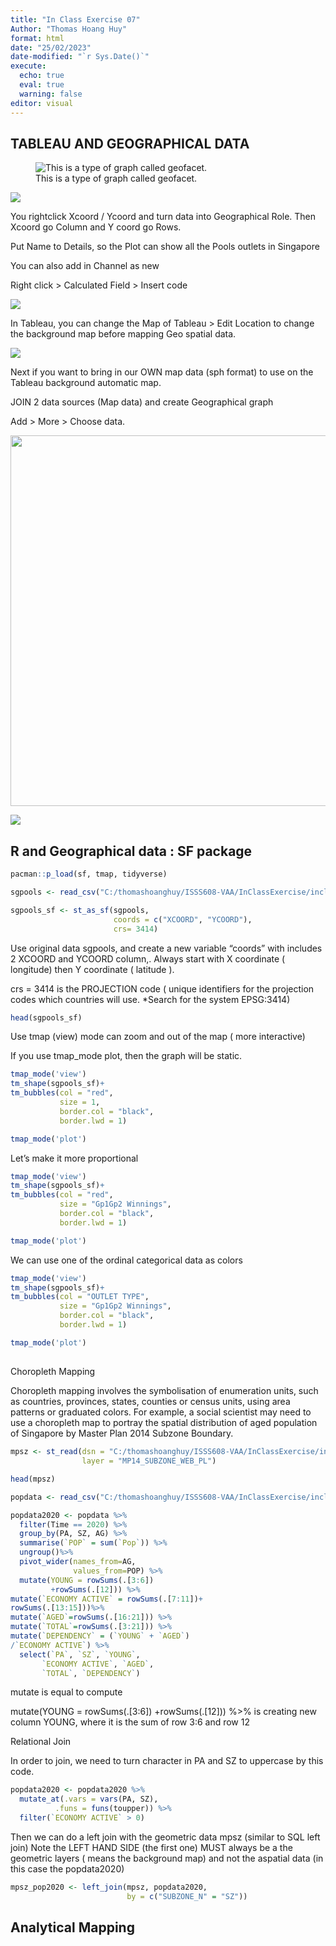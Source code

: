 ```yaml
---
title: "In Class Exercise 07"
Author: "Thomas Hoang Huy"
format: html
date: "25/02/2023"
date-modified: "`r Sys.Date()`"
execute:
  echo: true
  eval: true
  warning: false
editor: visual 
---
```


## TABLEAU AND GEOGRAPHICAL DATA

![This is a type of graph called geofacet.](images/image-61493128.png)

![](images/image-1307132222.png)

You rightclick Xcoord / Ycoord and turn data into Geographical Role. Then Xcoord go Column and Y coord go Rows.

Put Name to Details, so the Plot can show all the Pools outlets in Singapore

You can also add in Channel as new

Right click \> Calculated Field \> Insert code

![](images/image-986790888.png)

In Tableau, you can change the Map of Tableau \> Edit Location to change the background map before mapping Geo spatial data.

![](images/image-548675246.png)

Next if you want to bring in our OWN map data (sph format) to use on the Tableau background automatic map.

JOIN 2 data sources (Map data) and create Geographical graph

Add \> More \> Choose data.

![](images/image-523907652.png){width="593"}

![](images/image-497907983.png)

## R and Geographical data : SF package

```r
pacman::p_load(sf, tmap, tidyverse)
```

```r
sgpools <- read_csv("C:/thomashoanghuy/ISSS608-VAA/InClassExercise/inclass07/aspatial/SGPools_svy21.csv")
```

```r
sgpools_sf <- st_as_sf(sgpools, 
                       coords = c("XCOORD", "YCOORD"),
                       crs= 3414)
```

Use original data sgpools, and create a new variable "coords" with includes 2 XCOORD and YCOORD column,. Always start with X coordinate ( longitude) then Y coordinate ( latitude ).

crs = 3414 is the PROJECTION code ( unique identifiers for the projection codes which countries will use. \*Search for the system EPSG:3414)

```r
head(sgpools_sf)
```

Use tmap (view) mode can zoom and out of the map ( more interactive)

If you use tmap_mode plot, then the graph will be static.

```r
tmap_mode('view')
tm_shape(sgpools_sf)+
tm_bubbles(col = "red",
           size = 1,
           border.col = "black",
           border.lwd = 1)

tmap_mode('plot')
```

Let's make it more proportional

```r
tmap_mode('view')
tm_shape(sgpools_sf)+
tm_bubbles(col = "red",
           size = "Gp1Gp2 Winnings",
           border.col = "black",
           border.lwd = 1)

tmap_mode('plot')
```

We can use one of the ordinal categorical data as colors

```r
tmap_mode('view')
tm_shape(sgpools_sf)+
tm_bubbles(col = "OUTLET TYPE",
           size = "Gp1Gp2 Winnings",
           border.col = "black",
           border.lwd = 1)

tmap_mode('plot')
```

## 

Choropleth Mapping

Choropleth mapping involves the symbolisation of enumeration units, such as countries, provinces, states, counties or census units, using area patterns or graduated colors. For example, a social scientist may need to use a choropleth map to portray the spatial distribution of aged population of Singapore by Master Plan 2014 Subzone Boundary.

```r
mpsz <- st_read(dsn = "C:/thomashoanghuy/ISSS608-VAA/InClassExercise/inclass07/geospatial", 
                layer = "MP14_SUBZONE_WEB_PL")
```

```r
head(mpsz)
```

```r
popdata <- read_csv("C:/thomashoanghuy/ISSS608-VAA/InClassExercise/inclass07/aspatial/respopagesextod2011to2020.csv")
```

```r
popdata2020 <- popdata %>%
  filter(Time == 2020) %>%
  group_by(PA, SZ, AG) %>%
  summarise(`POP` = sum(`Pop`)) %>%
  ungroup()%>%
  pivot_wider(names_from=AG, 
              values_from=POP) %>%
  mutate(YOUNG = rowSums(.[3:6])
         +rowSums(.[12])) %>%
mutate(`ECONOMY ACTIVE` = rowSums(.[7:11])+
rowSums(.[13:15]))%>%
mutate(`AGED`=rowSums(.[16:21])) %>%
mutate(`TOTAL`=rowSums(.[3:21])) %>%  
mutate(`DEPENDENCY` = (`YOUNG` + `AGED`)
/`ECONOMY ACTIVE`) %>%
  select(`PA`, `SZ`, `YOUNG`, 
       `ECONOMY ACTIVE`, `AGED`, 
       `TOTAL`, `DEPENDENCY`)
```

mutate is equal to compute

mutate(YOUNG = rowSums(.\[3:6\]) +rowSums(.\[12\])) %\>% is creating new column YOUNG, where it is the sum of row 3:6 and row 12

Relational Join

In order to join, we need to turn character in PA and SZ to uppercase by this code.

```r
popdata2020 <- popdata2020 %>%
  mutate_at(.vars = vars(PA, SZ), 
          .funs = funs(toupper)) %>%
  filter(`ECONOMY ACTIVE` > 0)
```

Then we can do a left join with the geometric data mpsz (similar to SQL left join) Note the LEFT HAND SIDE (the first one) MUST always be a the geometric layers ( means the background map) and not the aspatial data (in this case the popdata2020)

```r
mpsz_pop2020 <- left_join(mpsz, popdata2020,
                          by = c("SUBZONE_N" = "SZ"))
```

## Analytical Mapping
